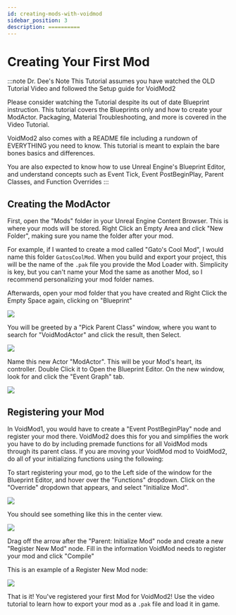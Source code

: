 ```yaml
---
id: creating-mods-with-voidmod
sidebar_position: 3
description: ==========
---
```


# Creating Your First Mod

:::note Dr. Dee's Note
This Tutorial assumes you have watched the OLD Tutorial Video and followed the Setup guide for VoidMod2

Please consider watching the Tutorial despite its out of date Blueprint instruction. This tutorial covers the Blueprints only and how to create your ModActor. Packaging, Material Troubleshooting, and more is covered in the Video Tutorial.

VoidMod2 also comes with a README file including a rundown of EVERYTHING you need to know. This tutorial is meant to explain the bare bones basics and differences.

You are also expected to know how to use Unreal Engine's Blueprint Editor, and understand concepts such as Event Tick, Event PostBeginPlay, Parent Classes, and Function Overrides
:::

## Creating the ModActor

First, open the "Mods" folder in your Unreal Engine Content Browser. This is where your mods will be stored. Right Click an Empty Area and click "New Folder", making sure you name the folder after your mod.

For example, if I wanted to create a mod called "Gato's Cool Mod", I would name this folder `GatosCoolMod`. When you build and export your project, this will be the name of the `.pak` file you provide the Mod Loader with. Simplicity is key, but you can't name your Mod the same as another Mod, so I recommend personalizing your mod folder names.

Afterwards, open your mod folder that you have created and Right Click the Empty Space again, clicking on "Blueprint"

![](img/newblueprint.png)

You will be greeted by a "Pick Parent Class" window, where you want to search for "VoidModActor" and click the result, then Select.

![](img/newvoidmodactor.png)

Name this new Actor "ModActor". This will be your Mod's heart, its controller. Double Click it to Open the Blueprint Editor. On the new window, look for and click the "Event Graph" tab.

![](img/clickeventgraph.png)

## Registering your Mod

In VoidMod1, you would have to create a "Event PostBeginPlay" node and register your mod there. VoidMod2 does this for you and simplifies the work you have to do by including premade functions for all VoidMod mods through its parent class. If you are moving your VoidMod mod to VoidMod2, do all of your initializing functions using the following:

To start registering your mod, go to the Left side of the window for the Blueprint Editor, and hover over the "Functions" dropdown. Click on the "Override" dropdown that appears, and select "Initialize Mod".

![](img/overwriteinitmod.png)

You should see something like this in the center view.

![](img/initmoda.png)

Drag off the arrow after the "Parent: Initialize Mod" node and create a new "Register New Mod" node. Fill in the information VoidMod needs to register your mod and click "Compile"

This is an example of a Register New Mod node:

![](img/registermod.png)

That is it! You've registered your first Mod for VoidMod2! Use the video tutorial to learn how to export your mod as a `.pak` file and load it in game.
